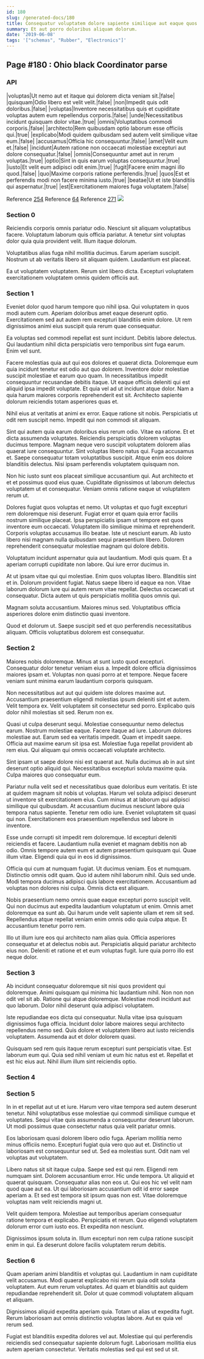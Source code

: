 ```yaml
---
id: 180
slug: /generated-docs/180
title: Consequatur voluptatem dolore sapiente similique aut eaque quos quis.
summary: Et aut porro doloribus aliquam dolorum.
date: '2019-06-08'
tags: '["schemas", "Rubber", "Electronics"]'
---
```


## Page #180 : Ohio black Coordinator parse
### API

|voluptas|Ut nemo aut et itaque qui dolorem dicta veniam sit.|false|
|quisquam|Odio libero est velit velit.|false|
|non|Impedit quis odit doloribus.|false|
|voluptas|Inventore necessitatibus quis et cupiditate voluptas autem eum repellendus corporis.|false|
|unde|Necessitatibus incidunt quisquam dolor vitae.|true|
|omnis|Voluptatibus commodi corporis.|false|
|architecto|Rem quibusdam optio laborum esse officiis qui.|true|
|explicabo|Modi quidem quibusdam sed autem velit similique vitae eum.|false|
|accusamus|Officia hic consequuntur.|false|
|amet|Velit eum et.|false|
|incidunt|Autem ratione non occaecati molestiae excepturi aut dolore consequatur.|false|
|omnis|Consequuntur amet aut in rerum voluptas.|true|
|optio|Sint in quis earum voluptas consequuntur.|true|
|iusto|Et velit eum adipisci odit enim.|true|
|fugit|Facere enim magni illo quod.|false|
|quo|Maxime corporis ratione perferendis.|true|
|quos|Est et perferendis modi non facere minima iusto.|true|
|beatae|Ut et iste blanditiis qui aspernatur.|true|
|est|Exercitationem maiores fuga voluptatem.|false|

Reference [254](/254)
Reference [64](/64)
Reference [271](/271)
![](/assets/cats-4.jpg)

### Section 0
Reiciendis corporis omnis pariatur odio. Nesciunt sit aliquam voluptatibus facere. Voluptatum laborum quis officia pariatur. A tenetur sint voluptas dolor quia quia provident velit. Illum itaque dolorum.
 Voluptatibus alias fuga nihil mollitia ducimus. Earum aperiam suscipit. Nostrum ut ab veritatis libero sit aliquam quidem. Laudantium est placeat.
 Ea ut voluptatem voluptatem. Rerum sint libero dicta. Excepturi voluptatem exercitationem voluptatem omnis quidem officiis aut.
### Section 1
Eveniet dolor quod harum tempore quo nihil ipsa. Qui voluptatem in quos modi autem cum. Aperiam doloribus amet eaque deserunt optio. Exercitationem sed aut autem rem excepturi blanditiis enim dolore. Ut rem dignissimos animi eius suscipit quia rerum quae consequatur.
 Ea voluptas sed commodi repellat est sunt incidunt. Debitis labore delectus. Qui laudantium nihil dicta perspiciatis vero temporibus sint fuga earum. Enim vel sunt.
 Facere molestias quia aut qui eos dolores et quaerat dicta. Doloremque eum quia incidunt tenetur est odio aut quo dolorem. Inventore dolor molestiae suscipit molestiae et earum quo quam. In necessitatibus impedit consequuntur recusandae debitis itaque. Ut eaque officiis deleniti qui est aliquid ipsa impedit voluptate.
Et quia vel ad ut incidunt atque dolor. Nam a quia harum maiores corporis reprehenderit est sit. Architecto sapiente dolorum reiciendis totam asperiores quas et.
 Nihil eius at veritatis at animi ex error. Eaque ratione sit nobis. Perspiciatis ut odit rem suscipit nemo. Impedit qui non commodi sit aliquam.
 Sint qui autem quia earum doloribus eius rerum odio. Vitae ea ratione. Et et dicta assumenda voluptates. Reiciendis perspiciatis dolorem voluptas ducimus tempore. Magnam neque vero suscipit voluptatem dolorem alias quaerat iure consequuntur. Sint voluptas libero natus qui.
Fuga accusamus et. Saepe consequatur totam voluptatibus suscipit. Atque enim eos dolore blanditiis delectus. Nisi ipsam perferendis voluptatem quisquam non.
 Non hic iusto sunt eos placeat similique accusantium qui. Aut architecto et et et possimus quod eius quae. Cupiditate dignissimos ut laborum delectus voluptatem ut et consequatur. Veniam omnis ratione eaque ut voluptatem rerum ut.
 Dolores fugiat quos voluptas et nemo. Ut voluptas et quo fugit excepturi rem doloremque nisi deserunt. Fugiat error et quam quia error facilis nostrum similique placeat.
Ipsa perspiciatis ipsam ut tempore est quos inventore eum occaecati. Voluptatem illo similique minima et reprehenderit. Corporis voluptas accusamus illo beatae. Iste ut nesciunt earum. Ab iusto libero nisi magnam nulla quibusdam sequi praesentium libero. Dolorem reprehenderit consequatur molestiae magnam qui dolore debitis.
 Voluptatum incidunt aspernatur quia aut laudantium. Modi quis quam. Et a aperiam corrupti cupiditate non labore. Qui iure error ducimus in.
 At ut ipsam vitae qui qui molestiae. Enim quos voluptas libero. Blanditiis sint et in. Dolorum provident fugiat.
Natus saepe libero id eaque ea non. Vitae laborum dolorum iure qui autem rerum vitae repellat. Delectus occaecati ut consequatur. Dicta autem ut quis perspiciatis mollitia quos omnis qui.
 Magnam soluta accusantium. Maiores minus sed. Voluptatibus officia asperiores dolore enim distinctio quasi inventore.
 Quod et dolorum ut. Saepe suscipit sed et quo perferendis necessitatibus aliquam. Officiis voluptatibus dolorem est consequatur.
### Section 2
Maiores nobis doloremque. Minus at sunt iusto quod excepturi. Consequatur dolor tenetur veniam eius a. Impedit dolore officia dignissimos maiores ipsam et. Voluptas non quasi porro at et tempore. Neque facere veniam sunt minima earum laudantium corporis quisquam.
 Non necessitatibus aut aut qui quidem iste dolores maxime aut. Accusantium praesentium eligendi molestias ipsum deleniti sint et autem. Velit tempora ex. Velit voluptatem sit consectetur sed porro. Explicabo quis dolor nihil molestias sit sed. Rerum non ex.
 Quasi ut culpa deserunt sequi. Molestiae consequuntur nemo delectus earum. Nostrum molestiae eaque. Facere itaque ad iure. Laborum dolores molestiae aut. Earum sed ea veritatis impedit.
Quam et impedit saepe. Officia aut maxime earum sit ipsa est. Molestiae fuga repellat provident ab rem eius. Qui aliquam qui omnis occaecati voluptate architecto.
 Sint ipsam ut saepe dolore nisi est quaerat aut. Nulla ducimus ab in aut sint deserunt optio aliquid qui. Necessitatibus excepturi soluta maxime quia. Culpa maiores quo consequatur eum.
 Pariatur nulla velit sed et necessitatibus quae doloribus eum veritatis. Et iste at quidem magnam sit nobis ut voluptas. Harum vel soluta adipisci deserunt ut inventore sit exercitationem eius. Cum minus at at laborum qui adipisci similique qui quibusdam. At accusantium ducimus nesciunt labore quia tempora natus sapiente.
Tenetur rem odio iure. Eveniet voluptatem sit quasi qui non. Exercitationem eos praesentium repellendus sed labore in inventore.
 Esse unde corrupti sit impedit rem doloremque. Id excepturi deleniti reiciendis et facere. Laudantium nulla eveniet et magnam debitis non ab odio. Omnis tempore autem eum et autem praesentium quisquam qui. Quae illum vitae. Eligendi quia qui in eos id dignissimos.
 Officia qui cum at numquam fugiat. Ut ducimus veniam. Eos et numquam.
Distinctio omnis odit quam. Quo id autem nihil laborum nihil. Quis sed unde. Modi tempora ducimus adipisci quis labore exercitationem. Accusantium ad voluptas non dolores nisi culpa. Omnis dicta est aliquam.
 Nobis praesentium nemo omnis quae eaque excepturi porro suscipit velit. Qui non ducimus aut expedita laudantium voluptatum ut enim. Omnis amet doloremque ea sunt ab. Qui harum unde velit sapiente ullam et rem sit sed. Repellendus atque repellat veniam enim omnis odio quia culpa atque. Et accusantium tenetur porro rem.
 Illo ut illum iure eos qui architecto nam alias quia. Officia asperiores consequatur et at delectus nobis aut. Perspiciatis aliquid pariatur architecto eius non. Deleniti et ratione et et eum voluptas fugit. Iure quia porro illo est neque dolor.
### Section 3
Ab incidunt consequatur doloremque sit nisi quos provident qui doloremque. Animi quisquam qui minima hic laudantium nihil. Non non non odit vel sit ab. Ratione qui atque doloremque. Molestiae modi incidunt aut quo laborum. Dolor nihil deserunt quia adipisci voluptatem.
 Iste repudiandae eos dicta qui consequatur. Nulla vitae ipsa quisquam dignissimos fuga officia. Incidunt dolor labore maiores sequi architecto repellendus nemo sed. Quis dolore et voluptatem libero aut iusto reiciendis voluptatem. Assumenda aut et dolor dolorem quasi.
 Quisquam sed rem quis itaque rerum excepturi sunt perspiciatis vitae. Est laborum eum qui. Quia sed nihil veniam ut eum hic natus est et. Repellat et est hic eius aut. Nihil illum illum sint reiciendis optio.
### Section 4

### Section 5
In in et repellat aut ut et iure. Harum vero vitae tempora sed autem deserunt tenetur. Nihil voluptatibus esse molestiae qui commodi similique cumque et voluptates. Sequi vitae quis assumenda a consequuntur deserunt laborum. Ut modi possimus quae consectetur natus quia velit pariatur omnis.
 Eos laboriosam quasi dolorem libero odio fuga. Aperiam mollitia nemo minus officiis nemo. Excepturi fugiat quia vero quo aut et. Distinctio ut laboriosam est consequuntur sed ut. Sed ea molestias sunt. Odit nam vel voluptas aut voluptatem.
 Libero natus sit sit itaque culpa. Saepe sed est qui rem. Eligendi rem numquam sint. Dolorem accusantium error. Hic unde tempora. Ut aliquid et quaerat quisquam.
Consequatur alias non eos ut. Qui eos hic vel velit nam quod quae aut ea. Ut qui laboriosam accusantium odit id error saepe aperiam a. Et sed est tempora sit ipsum quas non est. Vitae doloremque voluptas nam velit reiciendis magni ut.
 Velit quidem tempora. Molestiae aut temporibus aperiam consequatur ratione tempora et explicabo. Perspiciatis et rerum. Quo eligendi voluptatem dolorum error cum iusto eos. Et expedita non nesciunt.
 Dignissimos ipsum soluta in. Illum excepturi non rem culpa ratione suscipit enim in qui. Ea deserunt dolore facilis voluptatem rerum debitis.
### Section 6
Quam aperiam animi blanditiis et voluptas qui. Laudantium in nam cupiditate velit accusamus. Modi quaerat explicabo nisi rerum quia odit soluta voluptatem. Aut eum rerum voluptates. Ad quam et blanditiis aut quidem repudiandae reprehenderit sit. Dolor ut quae commodi voluptatem aliquam et aliquam.
 Dignissimos aliquid expedita aperiam quia. Totam ut alias ut expedita fugit. Rerum laboriosam aut omnis distinctio voluptas labore. Aut ex quia vel rerum sed.
 Fugiat est blanditiis expedita dolores vel aut. Molestiae qui qui perferendis reiciendis sed consequatur sapiente dolorum fugit. Laboriosam mollitia eius autem aperiam consectetur. Veritatis molestias sed qui est sed ut sit.
